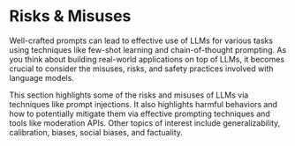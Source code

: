 # Risks & Misuses


Well-crafted prompts can lead to effective use of LLMs for various tasks using techniques like few-shot learning and chain-of-thought prompting. As you think about building real-world applications on top of LLMs, it becomes crucial to consider the misuses, risks, and safety practices involved with language models. 

This section highlights some of the risks and misuses of LLMs via techniques like prompt injections. It also highlights harmful behaviors and how to potentially mitigate them via effective prompting techniques and tools like moderation APIs. Other topics of interest include generalizability, calibration, biases, social biases, and factuality.

<ContentFileNames section="risks" lang="en"/>

